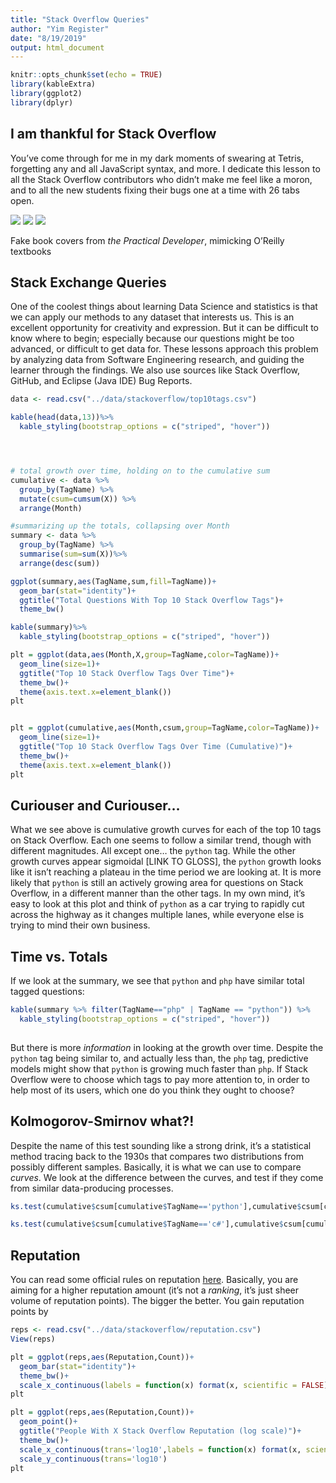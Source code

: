 ```yaml
---
title: "Stack Overflow Queries"
author: "Yim Register"
date: "8/19/2019"
output: html_document
---
```


```r
knitr::opts_chunk$set(echo = TRUE)
library(kableExtra)
library(ggplot2)
library(dplyr)
```

## I am thankful for Stack Overflow

You've come through for me in my dark moments of swearing at Tetris, forgetting any and all JavaScript syntax, and more. I dedicate this lesson to all the Stack Overflow contributors who didn't make me feel like a moron, and to all the new students fixing their bugs one at a time with 26 tabs open.

![](../static/tryingstuff.jpg)
![](../static/changingstuff.jpg)
![](../static/copying.jpg)

Fake book covers from *the Practical Developer*, mimicking O'Reilly textbooks

## Stack Exchange Queries

One of the coolest things about learning Data Science and statistics is that we can apply our methods to any dataset that interests us. This is an excellent opportunity for creativity and expression. But it can be difficult to know where to begin; especially because our questions might be too advanced, or difficult to get data for. These lessons approach this problem by analyzing data from Software Engineering research, and guiding the learner through the findings. We also use sources like Stack Overflow, GitHub, and Eclipse (Java IDE) Bug Reports.

```r
data <- read.csv("../data/stackoverflow/top10tags.csv")

kable(head(data,13))%>%
  kable_styling(bootstrap_options = c("striped", "hover"))




# total growth over time, holding on to the cumulative sum
cumulative <- data %>%
  group_by(TagName) %>%
  mutate(csum=cumsum(X)) %>%
  arrange(Month)

#summarizing up the totals, collapsing over Month
summary <- data %>%
  group_by(TagName) %>%
  summarise(sum=sum(X))%>%
  arrange(desc(sum))

ggplot(summary,aes(TagName,sum,fill=TagName))+
  geom_bar(stat="identity")+
  ggtitle("Total Questions With Top 10 Stack Overflow Tags")+
  theme_bw()

kable(summary)%>%
  kable_styling(bootstrap_options = c("striped", "hover"))
```



```r


plt = ggplot(data,aes(Month,X,group=TagName,color=TagName))+
  geom_line(size=1)+
  ggtitle("Top 10 Stack Overflow Tags Over Time")+
  theme_bw()+
  theme(axis.text.x=element_blank())
plt


plt = ggplot(cumulative,aes(Month,csum,group=TagName,color=TagName))+
  geom_line(size=1)+
  ggtitle("Top 10 Stack Overflow Tags Over Time (Cumulative)")+
  theme_bw()+
  theme(axis.text.x=element_blank())
plt

```

## Curiouser and Curiouser...

What we see above is cumulative growth curves for each of the top 10 tags on Stack Overflow. Each one seems to follow a similar trend, though with different magnitudes. All except one... the `python` tag. While the other growth curves appear sigmoidal [LINK TO GLOSS], the `python` growth looks like it isn't reaching a plateau in the time period we are looking at. It is more likely that `python` is still an actively growing area for questions on Stack Overflow, in a different manner than the other tags. In my own mind, it's easy to look at this plot and think of `python` as a car trying to rapidly cut across the highway as it changes multiple lanes, while everyone else is trying to mind their own business.

## Time vs. Totals

If we look at the summary, we see that `python` and `php` have similar total tagged questions:

```r
kable(summary %>% filter(TagName=="php" | TagName == "python")) %>%
  kable_styling(bootstrap_options = c("striped", "hover"))
  
```

But there is more *information* in looking at the growth over time. Despite the `python` tag being similar to, and actually less than, the `php` tag, predictive models might show that `python` is growing much faster than `php`. If Stack Overflow were to choose which tags to pay more attention to, in order to help most of its users, which one do you think they ought to choose?

## Kolmogorov-Smirnov what?!

Despite the name of this test sounding like a strong drink, it's a statistical method tracing back to the 1930s that compares two distributions from possibly different samples. Basically, it is what we can use to compare *curves*. We look at the difference between the curves, and test if they come from similar data-producing processes.
```r
ks.test(cumulative$csum[cumulative$TagName=='python'],cumulative$csum[cumulative$TagName=='php'])

ks.test(cumulative$csum[cumulative$TagName=='c#'],cumulative$csum[cumulative$TagName=='php'])
```

## Reputation

You can read some official rules on reputation [here](https://stackoverflow.com/help/whats-reputation). Basically, you are aiming for a higher reputation amount (it's not a *ranking*, it's just sheer volume of reputation points). The bigger the better. You gain reputation points by 

```r
reps <- read.csv("../data/stackoverflow/reputation.csv")
View(reps)

plt = ggplot(reps,aes(Reputation,Count))+
  geom_bar(stat="identity")+
  theme_bw()+
  scale_x_continuous(labels = function(x) format(x, scientific = FALSE))
plt

plt = ggplot(reps,aes(Reputation,Count))+
  geom_point()+
  ggtitle("People With X Stack Overflow Reputation (log scale)")+
  theme_bw()+
  scale_x_continuous(trans='log10',labels = function(x) format(x, scientific = FALSE))+
  scale_y_continuous(trans='log10') 
plt
```
